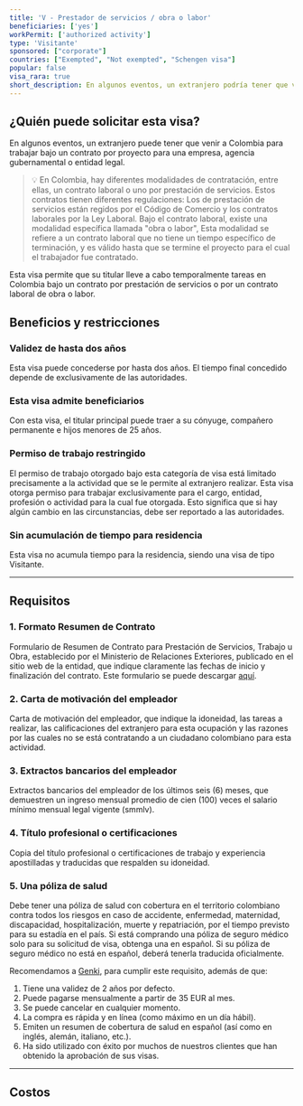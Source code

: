 ```yaml
---
title: 'V - Prestador de servicios / obra o labor'
beneficiaries: ['yes']
workPermit: ['authorized activity']
type: 'Visitante'
sponsored: ["corporate"]
countries: ["Exempted", "Not exempted", "Schengen visa"]
popular: false
visa_rara: true
short_description: En algunos eventos, un extranjero podría tener que venir a Colombia para trabajar bajo un contrato por proyecto para una compañía, agencia gubernamental o entidad legal.
---
```


## ¿Quién puede solicitar esta visa?

En algunos eventos, un extranjero puede tener que venir a Colombia para trabajar bajo un contrato por proyecto para una empresa, agencia gubernamental o entidad legal.


> 💡 En Colombia, hay diferentes modalidades de contratación, entre ellas, un contrato laboral o uno por prestación de servicios. Estos contratos tienen diferentes regulaciones: Los de prestación de servicios están regidos por el Código de Comercio y los contratos laborales por la Ley Laboral. Bajo el contrato laboral, existe una modalidad específica llamada "obra o labor", Esta modalidad se refiere a un contrato laboral que no tiene un tiempo específico de terminación, y es válido hasta que se termine el proyecto para el cual el trabajador fue contratado.



Esta visa permite que su titular lleve a cabo temporalmente tareas en Colombia bajo un contrato por prestación de servicios o por un contrato laboral de obra o labor.

## Beneficios y restricciones

### **Validez de hasta dos años**

Esta visa puede concederse por hasta dos años. El tiempo final concedido depende de exclusivamente de las autoridades.

### **Esta visa admite beneficiarios**

Con esta visa, el titular principal puede traer a su cónyuge, compañero permanente e hijos menores de 25 años.

### **Permiso de trabajo restringido**

El permiso de trabajo otorgado bajo esta categoría de visa está limitado precisamente a la actividad que se le permite al extranjero realizar. Esta visa otorga permiso para trabajar exclusivamente para el cargo, entidad, profesión o actividad para la cual fue otorgada. Esto significa que si hay algún cambio en las circunstancias, debe ser reportado a las autoridades.

### **Sin acumulación de tiempo para residencia**

Esta visa no acumula tiempo para la residencia, siendo una visa de tipo Visitante.

---

## Requisitos

### 1. Formato Resumen de Contrato

Formulario de Resumen de Contrato para Prestación de Servicios, Trabajo u Obra, establecido por el Ministerio de Relaciones Exteriores, publicado en el sitio web de la entidad, que indique claramente las fechas de inicio y finalización del contrato. Este formulario se puede descargar [aquí](https://www.cancilleria.gov.co/sites/default/files/FOTOS2020/dp-fo-208_resumen_de_contrato_v.22019-06-21_1.pdf).

### 2. Carta de motivación del empleador

Carta de motivación del empleador, que indique la idoneidad, las tareas a realizar, las calificaciones del extranjero para esta ocupación y las razones por las cuales no se está contratando a un ciudadano colombiano para esta actividad.

### 3. Extractos bancarios del empleador

Extractos bancarios del empleador de los últimos seis (6) meses, que demuestren un ingreso mensual promedio de cien (100) veces el salario mínimo mensual legal vigente (smmlv).

### 4. Título profesional o certificaciones

Copia del título profesional o certificaciones de trabajo y experiencia apostilladas y traducidas que respalden su idoneidad.

### 5. Una póliza de salud

Debe tener una póliza de salud con cobertura en el territorio colombiano contra todos los riesgos en caso de accidente, enfermedad, maternidad, discapacidad, hospitalización, muerte y repatriación, por el tiempo previsto para su estadía en el país. Si está comprando una póliza de seguro médico solo para su solicitud de visa, obtenga una en español. Si su póliza de seguro médico no está en español, deberá tenerla traducida oficialmente.

Recomendamos a [Genki](https://genki.world/?with=capitaleme), para cumplir este requisito, además de que:

1. Tiene una validez de 2 años por defecto.
2. Puede pagarse mensualmente a partir de 35 EUR al mes.
3. Se puede cancelar en cualquier momento.
4. La compra es rápida y en línea (como máximo en un día hábil).
5. Emiten un resumen de cobertura de salud en español (así como en inglés, alemán, italiano, etc.).
6. Ha sido utilizado con éxito por muchos de nuestros clientes que han obtenido la aprobación de sus visas.

---
## Costos

<VisaCosts
    studyFees="55"
    issuanceFees="177"
    apostille={true}
    translation={true}
/>
---